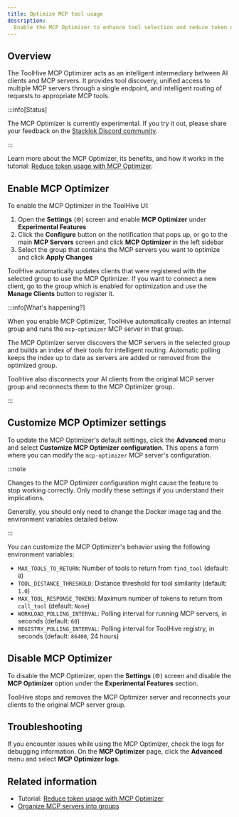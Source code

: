 ```yaml
---
title: Optimize MCP tool usage
description:
  Enable the MCP Optimizer to enhance tool selection and reduce token usage.
---
```


## Overview

The ToolHive MCP Optimizer acts as an intelligent intermediary between AI
clients and MCP servers. It provides tool discovery, unified access to multiple
MCP servers through a single endpoint, and intelligent routing of requests to
appropriate MCP tools.

:::info[Status]

The MCP Optimizer is currently experimental. If you try it out, please share
your feedback on the [Stacklok Discord community](https://discord.gg/stacklok).

:::

Learn more about the MCP Optimizer, its benefits, and how it works in the
tutorial:
[Reduce token usage with MCP Optimizer](../tutorials/mcp-optimizer.mdx).

## Enable MCP Optimizer

To enable the MCP Optimizer in the ToolHive UI:

1. Open the **Settings** (⚙️) screen and enable **MCP Optimizer** under
   **Experimental Features**
2. Click the **Configure** button on the notification that pops up, or go to the
   main **MCP Servers** screen and click **MCP Optimizer** in the left sidebar
3. Select the group that contains the MCP servers you want to optimize and click
   **Apply Changes**

ToolHive automatically updates clients that were registered with the selected
group to use the MCP Optimizer. If you want to connect a new client, go to the
group which is enabled for optimization and use the **Manage Clients** button to
register it.

:::info[What's happening?]

When you enable MCP Optimizer, ToolHive automatically creates an internal group
and runs the `mcp-optimizer` MCP server in that group.

The MCP Optimizer server discovers the MCP servers in the selected group and
builds an index of their tools for intelligent routing. Automatic polling keeps
the index up to date as servers are added or removed from the optimized group.

ToolHive also disconnects your AI clients from the original MCP server group and
reconnects them to the MCP Optimizer group.

:::

## Customize MCP Optimizer settings

To update the MCP Optimizer's default settings, click the **Advanced** menu and
select **Customize MCP Optimizer configuration**. This opens a form where you
can modify the `mcp-optimizer` MCP server's configuration.

:::note

Changes to the MCP Optimizer configuration might cause the feature to stop
working correctly. Only modify these settings if you understand their
implications.

Generally, you should only need to change the Docker image tag and the
environment variables detailed below.

:::

You can customize the MCP Optimizer's behavior using the following environment
variables:

- `MAX_TOOLS_TO_RETURN`: Number of tools to return from `find_tool` (default:
  `8`)
- `TOOL_DISTANCE_THRESHOLD`: Distance threshold for tool similarity (default:
  `1.0`)
- `MAX_TOOL_RESPONSE_TOKENS`: Maximum number of tokens to return from
  `call_tool` (default: `None`)
- `WORKLOAD_POLLING_INTERVAL`: Polling interval for running MCP servers, in
  seconds (default: `60`)
- `REGISTRY_POLLING_INTERVAL`: Polling interval for ToolHive registry, in
  seconds (default: `86400`, 24 hours)

## Disable MCP Optimizer

To disable the MCP Optimizer, open the **Settings** (⚙️) screen and disable the
**MCP Optimizer** option under the **Experimental Features** section.

ToolHive stops and removes the MCP Optimizer server and reconnects your clients
to the original MCP server group.

## Troubleshooting

If you encounter issues while using the MCP Optimizer, check the logs for
debugging information. On the **MCP Optimizer** page, click the **Advanced**
menu and select **MCP Optimizer logs**.

## Related information

- Tutorial:
  [Reduce token usage with MCP Optimizer](../tutorials/mcp-optimizer.mdx)
- [Organize MCP servers into groups](./group-management.mdx)
